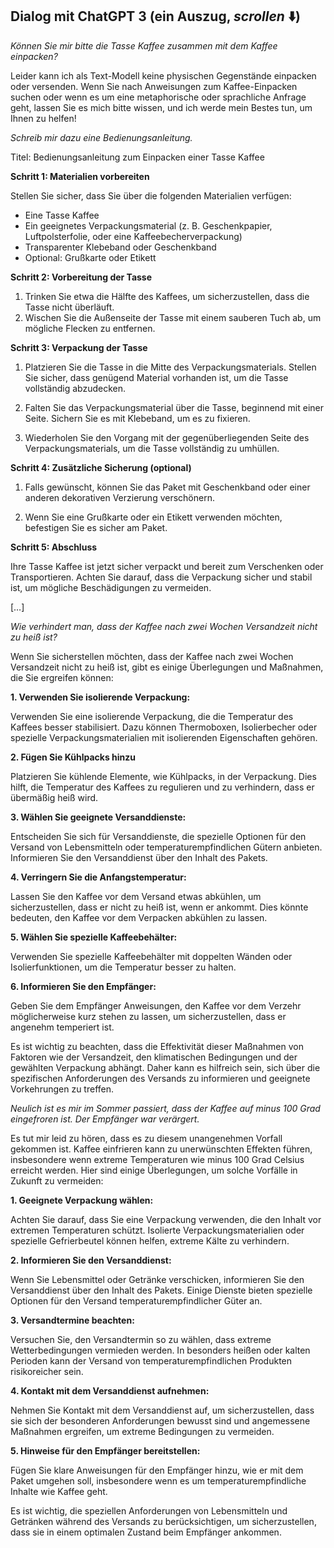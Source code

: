 ## Dialog mit ChatGPT 3 (ein Auszug, _scrollen_ ⬇️)

_Können Sie mir bitte die Tasse Kaffee zusammen mit dem Kaffee einpacken?_

Leider kann ich als Text-Modell keine physischen Gegenstände einpacken oder versenden. Wenn Sie nach Anweisungen zum Kaffee-Einpacken suchen oder wenn es um eine metaphorische oder sprachliche Anfrage geht, lassen Sie es mich bitte wissen, und ich werde mein Bestes tun, um Ihnen zu helfen!

_Schreib mir dazu eine Bedienungsanleitung._

Titel: Bedienungsanleitung zum Einpacken einer Tasse Kaffee

**Schritt 1: Materialien vorbereiten**

Stellen Sie sicher, dass Sie über die folgenden Materialien verfügen:

- Eine Tasse Kaffee
- Ein geeignetes Verpackungsmaterial (z. B. Geschenkpapier, Luftpolsterfolie, oder eine Kaffeebecherverpackung)
- Transparenter Klebeband oder Geschenkband
- Optional: Grußkarte oder Etikett

**Schritt 2: Vorbereitung der Tasse**

1. Trinken Sie etwa die Hälfte des Kaffees, um sicherzustellen, dass die Tasse nicht überläuft.
2. Wischen Sie die Außenseite der Tasse mit einem sauberen Tuch ab, um mögliche Flecken zu entfernen.

**Schritt 3: Verpackung der Tasse**

1. Platzieren Sie die Tasse in die Mitte des Verpackungsmaterials. Stellen Sie sicher, dass genügend Material vorhanden ist, um die Tasse vollständig abzudecken.

2. Falten Sie das Verpackungsmaterial über die Tasse, beginnend mit einer Seite. Sichern Sie es mit Klebeband, um es zu fixieren.

3. Wiederholen Sie den Vorgang mit der gegenüberliegenden Seite des Verpackungsmaterials, um die Tasse vollständig zu umhüllen.

**Schritt 4: Zusätzliche Sicherung (optional)**

1. Falls gewünscht, können Sie das Paket mit Geschenkband oder einer anderen dekorativen Verzierung verschönern.

2. Wenn Sie eine Grußkarte oder ein Etikett verwenden möchten, befestigen Sie es sicher am Paket.

**Schritt 5: Abschluss**

Ihre Tasse Kaffee ist jetzt sicher verpackt und bereit zum Verschenken oder Transportieren. Achten Sie darauf, dass die Verpackung sicher und stabil ist, um mögliche Beschädigungen zu vermeiden.

[...]

_Wie verhindert man, dass der Kaffee nach zwei Wochen Versandzeit nicht zu heiß ist?_

Wenn Sie sicherstellen möchten, dass der Kaffee nach zwei Wochen Versandzeit nicht zu heiß ist, gibt es einige Überlegungen und Maßnahmen, die Sie ergreifen können:

**1. Verwenden Sie isolierende Verpackung:**

Verwenden Sie eine isolierende Verpackung, die die Temperatur des Kaffees besser stabilisiert. Dazu können Thermoboxen, Isolierbecher oder spezielle Verpackungsmaterialien mit isolierenden Eigenschaften gehören.

**2. Fügen Sie Kühlpacks hinzu**

Platzieren Sie kühlende Elemente, wie Kühlpacks, in der Verpackung. Dies hilft, die Temperatur des Kaffees zu regulieren und zu verhindern, dass er übermäßig heiß wird.

**3. Wählen Sie geeignete Versanddienste:**

Entscheiden Sie sich für Versanddienste, die spezielle Optionen für den Versand von Lebensmitteln oder temperaturempfindlichen Gütern anbieten. Informieren Sie den Versanddienst über den Inhalt des Pakets.

**4. Verringern Sie die Anfangstemperatur:**

Lassen Sie den Kaffee vor dem Versand etwas abkühlen, um sicherzustellen, dass er nicht zu heiß ist, wenn er ankommt. Dies könnte bedeuten, den Kaffee vor dem Verpacken abkühlen zu lassen.

**5. Wählen Sie spezielle Kaffeebehälter:**

Verwenden Sie spezielle Kaffeebehälter mit doppelten Wänden oder Isolierfunktionen, um die Temperatur besser zu halten.

**6. Informieren Sie den Empfänger:**

Geben Sie dem Empfänger Anweisungen, den Kaffee vor dem Verzehr möglicherweise kurz stehen zu lassen, um sicherzustellen, dass er angenehm temperiert ist.

Es ist wichtig zu beachten, dass die Effektivität dieser Maßnahmen von Faktoren wie der Versandzeit, den klimatischen Bedingungen und der gewählten Verpackung abhängt. Daher kann es hilfreich sein, sich über die spezifischen Anforderungen des Versands zu informieren und geeignete Vorkehrungen zu treffen.

_Neulich ist es mir im Sommer passiert, dass der Kaffee auf minus 100 Grad eingefroren ist. Der Empfänger war verärgert._

Es tut mir leid zu hören, dass es zu diesem unangenehmen Vorfall gekommen ist. Kaffee einfrieren kann zu unerwünschten Effekten führen, insbesondere wenn extreme Temperaturen wie minus 100 Grad Celsius erreicht werden. Hier sind einige Überlegungen, um solche Vorfälle in Zukunft zu vermeiden:

**1. Geeignete Verpackung wählen:**

Achten Sie darauf, dass Sie eine Verpackung verwenden, die den Inhalt vor extremen Temperaturen schützt. Isolierte Verpackungsmaterialien oder spezielle Gefrierbeutel können helfen, extreme Kälte zu verhindern.

**2. Informieren Sie den Versanddienst:**

Wenn Sie Lebensmittel oder Getränke verschicken, informieren Sie den Versanddienst über den Inhalt des Pakets. Einige Dienste bieten spezielle Optionen für den Versand temperaturempfindlicher Güter an.

**3. Versandtermine beachten:**

Versuchen Sie, den Versandtermin so zu wählen, dass extreme Wetterbedingungen vermieden werden. In besonders heißen oder kalten Perioden kann der Versand von temperaturempfindlichen Produkten risikoreicher sein.

**4. Kontakt mit dem Versanddienst aufnehmen:**

Nehmen Sie Kontakt mit dem Versanddienst auf, um sicherzustellen, dass sie sich der besonderen Anforderungen bewusst sind und angemessene Maßnahmen ergreifen, um extreme Bedingungen zu vermeiden.

**5. Hinweise für den Empfänger bereitstellen:**

Fügen Sie klare Anweisungen für den Empfänger hinzu, wie er mit dem Paket umgehen soll, insbesondere wenn es um temperaturempfindliche Inhalte wie Kaffee geht.

Es ist wichtig, die speziellen Anforderungen von Lebensmitteln und Getränken während des Versands zu berücksichtigen, um sicherzustellen, dass sie in einem optimalen Zustand beim Empfänger ankommen.